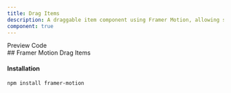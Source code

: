 ```yaml
---
title: Drag Items
description: A draggable item component using Framer Motion, allowing smooth, interactive drag-and-drop functionality with fluid animations.
component: true
---
```


<Tabs defaultValue="preview" className="w-full relative">
  <TabsList >
    <TabsTrigger value="preview">Preview</TabsTrigger>
    <TabsTrigger value="codesnippet">Code</TabsTrigger>
  </TabsList>
  <TabsContent
    value="preview"
  >
    <ComponentPreview  name="dragList1" category="component">
      <div className="text-center pb-3">
        ## Framer Motion Drag Items
      </div>
    </ComponentPreview>

  </TabsContent>
  <TabsContent value="codesnippet">
    <CodeWrapper noExpand={true}>
     <CodePreview name="dragList1" category="component" />
    </CodeWrapper>
  </TabsContent>
</Tabs>

#### Installation

```bash
npm install framer-motion
```
